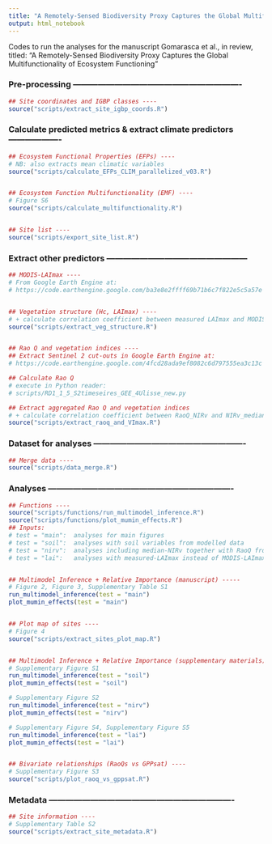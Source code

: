 ```yaml
---
title: "A Remotely-Sensed Biodiversity Proxy Captures the Global Multifunctionality of Ecosystem Functioning"
output: html_notebook
---
```


Codes to run the analyses for the manuscript Gomarasca et al., in review, titled: "A Remotely-Sensed Biodiversity Proxy Captures the Global Multifunctionality of Ecosystem Functioning"


### Pre-processing -------------------------------------------------------------
```r
## Site coordinates and IGBP classes ----
source("scripts/extract_site_igbp_coords.R")
```


### Calculate predicted metrics & extract climate predictors -------------------
```r
## Ecosystem Functional Properties (EFPs) ----
# NB: also extracts mean climatic variables
source("scripts/calculate_EFPs_CLIM_parallelized_v03.R")


## Ecosystem Function Multifunctionality (EMF) ----
# Figure S6
source("scripts/calculate_multifunctionality.R")


## Site list ----
source("scripts/export_site_list.R")
```


### Extract other predictors ---------------------------------------------------
```r
## MODIS-LAImax ----
# From Google Earth Engine at:
# https://code.earthengine.google.com/ba3e8e2ffff69b71b6c7f822e5c5a57e


## Vegetation structure (Hc, LAImax) ----
# + calculate correlation coefficient between measured LAImax and MODIS-LAImax
source("scripts/extract_veg_structure.R")


## Rao Q and vegetation indices ----
## Extract Sentinel 2 cut-outs in Google Earth Engine at:
# https://code.earthengine.google.com/4fcd28ada9ef8082c6d797555ea3c13c

## Calculate Rao Q
# execute in Python reader:
# scripts/RD1_1_5_S2timeseires_GEE_4Ulisse_new.py

## Extract aggregated Rao Q and vegetation indices
# + calculate correlation coefficient between RaoQ_NIRv and NIRv_median
source("scripts/extract_raoq_and_VImax.R")
```


### Dataset for analyses -------------------------------------------------------
```r
## Merge data ----
source("scripts/data_merge.R")
```


### Analyses -------------------------------------------------------------------
```r
## Functions ----
source("scripts/functions/run_multimodel_inference.R")
source("scripts/functions/plot_mumin_effects.R")
## Inputs:
# test = "main":  analyses for main figures
# test = "soil":  analyses with soil variables from modelled data
# test = "nirv":  analyses including median-NIRv together with RaoQ from NIRv
# test = "lai":   analyses with measured-LAImax instead of MODIS-LAImax


## Multimodel Inference + Relative Importance (manuscript) -----
# Figure 2, Figure 3, Supplementary Table S1
run_multimodel_inference(test = "main")
plot_mumin_effects(test = "main")


## Plot map of sites ----
# Figure 4
source("scripts/extract_sites_plot_map.R")


## Multimodel Inference + Relative Importance (supplementary materials) -----
# Supplementary Figure S1
run_multimodel_inference(test = "soil")
plot_mumin_effects(test = "soil")

# Supplementary Figure S2
run_multimodel_inference(test = "nirv")
plot_mumin_effects(test = "nirv")

# Supplementary Figure S4, Supplementary Figure S5
run_multimodel_inference(test = "lai")
plot_mumin_effects(test = "lai")


## Bivariate relationships (RaoQs vs GPPsat) ----
# Supplementary Figure S3
source("scripts/plot_raoq_vs_gppsat.R")
```


### Metadata -------------------------------------------------------------------
```r
## Site information ----
# Supplementary Table S2
source("scripts/extract_site_metadata.R")
```
